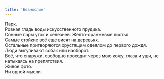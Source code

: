 ```yaml
---
title: 'Безмыслие'
---
```


Парк.\
Ровная гладь воды искусственного прудика.\
Сонные пары уток и селезней. Жёлто-оранжевые листья.\
Самые стойкие всё еще висят на деревьях.\
Остальные притворяются хрустящим одеялом до первого дождя.\
Люди выгуливают собак или наоборот.\
Всё, что снаружи, свободно проходит через мою кожу, глаза и уши, не натыкаясь на препятствия.\
Живое фото.\
Ни одной мысли.

